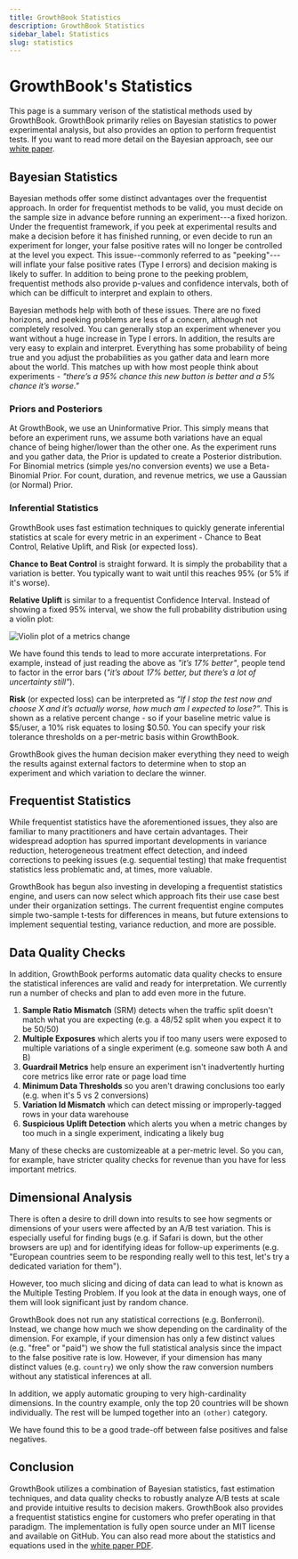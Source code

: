 ```yaml
---
title: GrowthBook Statistics
description: GrowthBook Statistics
sidebar_label: Statistics
slug: statistics
---
```


# GrowthBook's Statistics

This page is a summary verison of the statistical methods used by GrowthBook. GrowthBook primarily relies
on Bayesian statistics to power experimental analysis, but also provides an option to perform frequentist tests.
If you want to read more detail on the Bayesian approach, see our [white paper](/GrowthBookStatsEngine.pdf).

## Bayesian Statistics

Bayesian methods offer some distinct advantages over the frequentist approach. In order for
frequentist methods to be valid, you must decide on
the sample size in advance before running an experiment---a fixed horizon.
Under the frequentist framework, if you peek at experimental results and make a decision
before it has finished running, or even decide to run an experiment for longer, your false positive
rates will no longer be controlled at the level you expect. This issue--commonly referred to as "peeking"---
will inflate your false positive rates (Type I errors) and decision making is likely to suffer.
In addition to being prone to the peeking problem, frequentist methods also provide p-values
and confidence intervals, both of which can be difficult to interpret and explain to others.

Bayesian methods help with both of these issues. There are no fixed horizons, and peeking problems are
less of a concern, although not completely resolved. You can generally stop an experiment whenever you want
without a huge increase in Type I errors. In addition, the results are very easy to explain and interpret. Everything
has some probability of being true and you adjust the probabilities as you gather data
and learn more about the world. This matches up with how most people think about
experiments - _"there’s a 95% chance this new button is better and a 5% chance it’s
worse."_

### Priors and Posteriors

At GrowthBook, we use an Uninformative Prior. This simply means that before an
experiment runs, we assume both variations have an equal chance of
being higher/lower than the other one. As the experiment runs and you gather data, the
Prior is updated to create a Posterior distribution. For Binomial metrics (simple yes/no conversion events) we
use a Beta-Binomial Prior. For count, duration, and revenue metrics, we use a Gaussian
(or Normal) Prior.

### Inferential Statistics

GrowthBook uses fast estimation techniques to quickly generate inferential statistics at scale for every metric in an experiment -
Chance to Beat Control, Relative Uplift, and Risk (or expected loss).

**Chance to Beat Control** is straight forward. It is simply the probability that a variation is better.
You typically want to wait until this reaches 95% (or 5% if it's worse).

**Relative Uplift** is similar to a frequentist Confidence Interval. Instead of showing a fixed 95% interval, we show the full
probability distribution using a violin plot:

![Violin plot of a metrics change](/images/violin-plot.png)

We have found this tends to lead to more accurate interpretations. For example, instead of
just reading the above as _"it’s 17% better"_, people tend to factor in the error bars (_"it’s
about 17% better, but there’s a lot of uncertainty still"_).

**Risk** (or expected loss) can be interpreted as _“If I stop the test now and choose X and it’s actually worse, how
much am I expected to lose?”_. This is shown as a relative percent change - so if your baseline metric value is $5/user,
a 10% risk equates to losing $0.50. You can specify your risk tolerance thresholds on a per-metric basis within GrowthBook.

GrowthBook gives the human decision maker everything they need to weigh the results against
external factors to determine when to stop an experiment and which variation to declare the winner.

## Frequentist Statistics

While frequentist statistics have the aforementioned issues, they also are familiar to many practitioners and have
certain advantages. Their widespread adoption has spurred important developments in variance reduction, heterogeneous treatment
effect detection, and indeed corrections to peeking issues (e.g. sequential testing) that make frequentist statistics
less problematic and, at times, more valuable.

GrowthBook has begun also investing in developing a frequentist statistics engine, and users can now select which approach
fits their use case best under their organization settings. The current frequentist engine computes simple two-sample t-tests for differences in means,
but future extensions to implement sequential testing, variance reduction, and more are possible.

## Data Quality Checks

In addition, GrowthBook performs automatic data quality
checks to ensure the statistical inferences are valid and ready for interpretation.
We currently run a number of checks and plan to add even more in the future.

1.  **Sample Ratio Mismatch** (SRM) detects when the traffic split doesn't match what you are expecting (e.g. a 48/52 split when you expect it to be 50/50)
2.  **Multiple Exposures** which alerts you if too many users were exposed to multiple variations of a single experiment (e.g. someone saw both A and B)
3.  **Guardrail Metrics** help ensure an experiment isn't inadvertently hurting core metrics like error rate or page load time
4.  **Minimum Data Thresholds** so you aren't drawing conclusions too early (e.g. when it's 5 vs 2 conversions)
5.  **Variation Id Mismatch** which can detect missing or improperly-tagged rows in your data warehouse
6.  **Suspicious Uplift Detection** which alerts you when a metric changes by too much in a single experiment, indicating a likely bug

Many of these checks are customizeable at a per-metric level.
So you can, for example, have stricter quality checks for revenue than you have for less important metrics.

## Dimensional Analysis

There is often a desire to drill down into results to see how segments or dimensions
of your users were affected by an A/B test variation. This is especially useful for finding bugs
(e.g. if Safari is down, but the other browsers are up) and for identifying ideas for follow-up experiments (e.g.
"European countries seem to be responding really well to this test, let's try a dedicated variation for them").

However, too much slicing and dicing of data can lead to
what is known as the Multiple Testing Problem. If you look at the data in enough ways, one of them
will look significant just by random chance.

GrowthBook does not run any statistical corrections (e.g. Bonferroni). Instead, we change how much we show depending on the cardinality of the dimension. For example, if your dimension has only a few distinct values (e.g. "free" or "paid") we show the full statistical analysis since the impact to the false positive rate is low. However, if your dimension has many distinct values (e.g. `country`) we only show the raw conversion numbers without any statistical inferences at all.

In addition, we apply automatic grouping to very high-cardinality dimensions. In the country example, only the top 20 countries will be shown individually. The rest will be lumped together into an `(other)` category.

We have found this to be a good trade-off between false positives and false negatives.

## Conclusion

GrowthBook utilizes a combination of Bayesian statistics, fast estimation techniques,
and data quality checks to robustly analyze A/B tests at scale and provide intuitive
results to decision makers. GrowthBook also provides a frequentist statistics engine
for customers who prefer operating in that paradigm.
The implementation is fully open source under an MIT license
and available on GitHub. You can also read more about the statistics and equations used
in the [white paper PDF](/GrowthBookStatsEngine.pdf).
